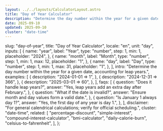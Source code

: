 ```yaml
---
layout: ../../layouts/CalculatorLayout.astro
title: "Day of Year Calculator"
description: "Determine the day number within the year for a given date, accounting for leap years."
date: 2025-09-10
updated: 2025-09-10
cluster: "date-time"
---
```



  slug: "day-of-year",
  title: "Day of Year Calculator",
  locale: "en",
  unit: "day",
  inputs: [
    {
      name: "year",
      label: "Year",
      type: "number",
      step: 1,
      min: 1,
      placeholder: "2024",
    },
    {
      name: "month",
      label: "Month",
      type: "number",
      step: 1,
      min: 1,
      max: 12,
      placeholder: "1",
    },
    {
      name: "day",
      label: "Day",
      type: "number",
      step: 1,
      min: 1,
      max: 31,
      placeholder: "1",
    },
  ],
  intro:
    "Determine the day number within the year for a given date, accounting for leap years.",
  examples: [
    {
      description: "2024-01-01 ⇒ 1",
    },
    {
      description: "2024-12-31 ⇒ 366",
    },
    {
      description: "2025-03-01 ⇒ 60",
    },
  ],
  faqs: [
    {
      question: "Does it handle leap years?",
      answer: "Yes, leap years add an extra day after February.",
    },
    {
      question: "What if the date is invalid?",
      answer: "Ensure month and day values form a valid date.",
    },
    {
      question: "Is January 1 always day 1?",
      answer: "Yes, the first day of any year is day 1.",
    },
  ],
  disclaimer:
    "For general calendrical calculations; verify for official scheduling.",
  cluster: "date-time",
  related: [
    "percentage-discount",
    "simple-interest",
    "compound-interest-calculator",
    "bmi-calculator",
    "daily-calorie-burn",
    "celsius-to-fahrenheit",
  ],
};

<Calculator schema={schema} />
